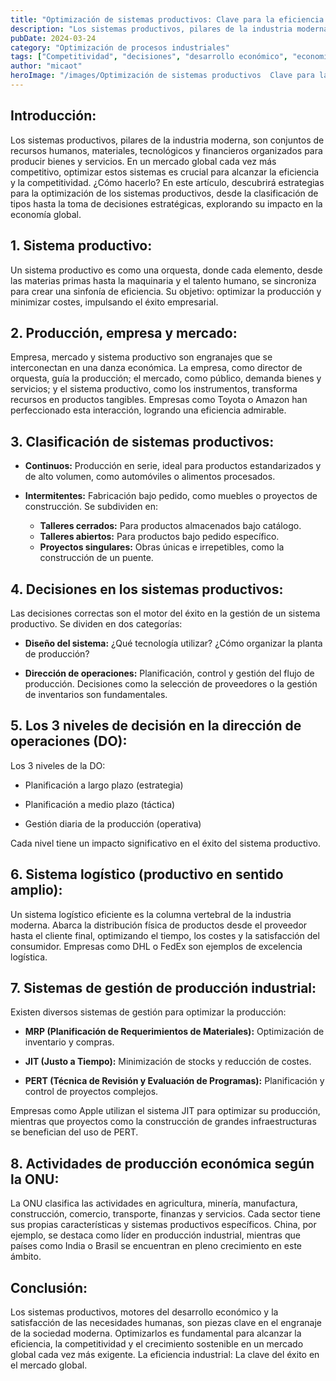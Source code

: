 ```yaml
---
title: "Optimización de sistemas productivos: Clave para la eficiencia industrial"
description: "Los sistemas productivos, pilares de la industria moderna, son conjuntos de recursos organizados para producir bienes y servicios. Descubre cómo optimizarlos para alcanzar la eficiencia y competitividad."
pubDate: 2024-03-24
category: "Optimización de procesos industriales"
tags: ["Competitividad", "decisiones", "desarrollo económico", "economía global", "eficiencia", "futuro", "gestión", "industria", "Logística", "optimización", "Planificación", "producción", "satisfacción de necesidades", "sistemas de gestión"]
author: "micaot"
heroImage: "/images/Optimización de sistemas productivos  Clave para la eficiencia industrial.png"
---
```


## **Introducción:**

Los sistemas productivos, pilares de la industria moderna, son conjuntos de recursos humanos, materiales, tecnológicos y financieros organizados para producir bienes y servicios. En un mercado global cada vez más competitivo, optimizar estos sistemas es crucial para alcanzar la eficiencia y la competitividad. ¿Cómo hacerlo? En este artículo, descubrirá estrategias para la optimización de los sistemas productivos, desde la clasificación de tipos hasta la toma de decisiones estratégicas, explorando su impacto en la economía global.

## **1. Sistema productivo:**

Un sistema productivo es como una orquesta, donde cada elemento, desde las materias primas hasta la maquinaria y el talento humano, se sincroniza para crear una sinfonía de eficiencia. Su objetivo: optimizar la producción y minimizar costes, impulsando el éxito empresarial.

## **2. Producción, empresa y mercado:**

Empresa, mercado y sistema productivo son engranajes que se interconectan en una danza económica. La empresa, como director de orquesta, guía la producción; el mercado, como público, demanda bienes y servicios; y el sistema productivo, como los instrumentos, transforma recursos en productos tangibles. Empresas como Toyota o Amazon han perfeccionado esta interacción, logrando una eficiencia admirable.

## **3. Clasificación de sistemas productivos:**

- **Continuos:** Producción en serie, ideal para productos estandarizados y de alto volumen, como automóviles o alimentos procesados.

- **Intermitentes:** Fabricación bajo pedido, como muebles o proyectos de construcción. Se subdividen en:
  - **Talleres cerrados:** Para productos almacenados bajo catálogo.
  - **Talleres abiertos:** Para productos bajo pedido específico.
  - **Proyectos singulares:** Obras únicas e irrepetibles, como la construcción de un puente.

## **4. Decisiones en los sistemas productivos:**

Las decisiones correctas son el motor del éxito en la gestión de un sistema productivo. Se dividen en dos categorías:

- **Diseño del sistema:** ¿Qué tecnología utilizar? ¿Cómo organizar la planta de producción?

- **Dirección de operaciones:** Planificación, control y gestión del flujo de producción. Decisiones como la selección de proveedores o la gestión de inventarios son fundamentales.

## **5. Los 3 niveles de decisión en la dirección de operaciones (DO):**

Los 3 niveles de la DO:

- Planificación a largo plazo (estrategia)

- Planificación a medio plazo (táctica)

- Gestión diaria de la producción (operativa)

Cada nivel tiene un impacto significativo en el éxito del sistema productivo.

## **6. Sistema logístico (productivo en sentido amplio):**

Un sistema logístico eficiente es la columna vertebral de la industria moderna. Abarca la distribución física de productos desde el proveedor hasta el cliente final, optimizando el tiempo, los costes y la satisfacción del consumidor. Empresas como DHL o FedEx son ejemplos de excelencia logística.

## **7. Sistemas de gestión de producción industrial:**

Existen diversos sistemas de gestión para optimizar la producción:

- **MRP (Planificación de Requerimientos de Materiales):** Optimización de inventario y compras.

- **JIT (Justo a Tiempo):** Minimización de stocks y reducción de costes.

- **PERT (Técnica de Revisión y Evaluación de Programas):** Planificación y control de proyectos complejos.

Empresas como Apple utilizan el sistema JIT para optimizar su producción, mientras que proyectos como la construcción de grandes infraestructuras se benefician del uso de PERT.

## **8. Actividades de producción económica según la ONU:**

La ONU clasifica las actividades en agricultura, minería, manufactura, construcción, comercio, transporte, finanzas y servicios. Cada sector tiene sus propias características y sistemas productivos específicos. China, por ejemplo, se destaca como líder en producción industrial, mientras que países como India o Brasil se encuentran en pleno crecimiento en este ámbito.

## **Conclusión:**

Los sistemas productivos, motores del desarrollo económico y la satisfacción de las necesidades humanas, son piezas clave en el engranaje de la sociedad moderna. Optimizarlos es fundamental para alcanzar la eficiencia, la competitividad y el crecimiento sostenible en un mercado global cada vez más exigente. La eficiencia industrial: La clave del éxito en el mercado global.